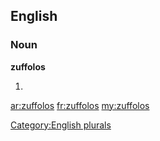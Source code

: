 ==English==

===Noun===
'''zuffolos'''

# {{plural of|[[zuffolo]]}}

[[Category:English plurals]]

[[ar:zuffolos]]
[[fr:zuffolos]]
[[my:zuffolos]]